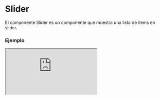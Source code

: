 
# Slider

El componente Slider es un componente que muestra una lista de items en slider.

### Ejemplo

<Iframe src="https://fenextjs-component-storybook.vercel.app/iframe.html?args=&id=slider-slider--index&viewMode=story" />

### Importacion

Para importar el componente Slider, se puede hacer desde fenextjs o fenextjs-component

```tsx copy
import { Slider, SliderProps } from "fenextjs/cjs/component/Slider";
```

o

```tsx copy
import { Slider, SliderProps } from "fenextjs-component/cjs/Slider";
```

### Parametros

| Parametro       |     Tipo      | Requerido | Default | Descripcion                                                 |
| --------------- | :-----------: | :-------: | :-----: | :---------------------------------------------------------- |
| \_t             |   `string`    |    No     |         | Propiedad de internacionalización.                          |
| items           | `ReactNode[]` |    No     |         | Elementos del slider.                                       |
| nItemsDesktop   |   `number`    |    No     |         | Número de elementos en el slider en escritorio.             |
| nItemsTable     |   `number`    |    No     |         | Número de elementos en el slider en tablet.                 |
| nItemsPhone     |   `number`    |    No     |         | Número de elementos en el slider en teléfono.               |
| timeDelay       |   `number`    |    No     |         | Tiempo de retraso entre movimientos del slider.             |
| timeAnimation   |   `number`    |    No     |         | Duración de la animación al mover el slider.                |
| loop            |   `boolean`   |    No     |  true   | Indica si el slider debe hacer un bucle al llegar al final. |
| separationItems |   `number`    |    No     |         | Separación entre elementos del slider.                      |

### Storybook

Para ver el storybook del componente lo puede hacer con este [link](https://fenextjs-component-storybook.vercel.app/?path=/story/slider-slider--index)

### Usos

- Uso básico del componente Slider

```tsx copy
<Slider />
```
